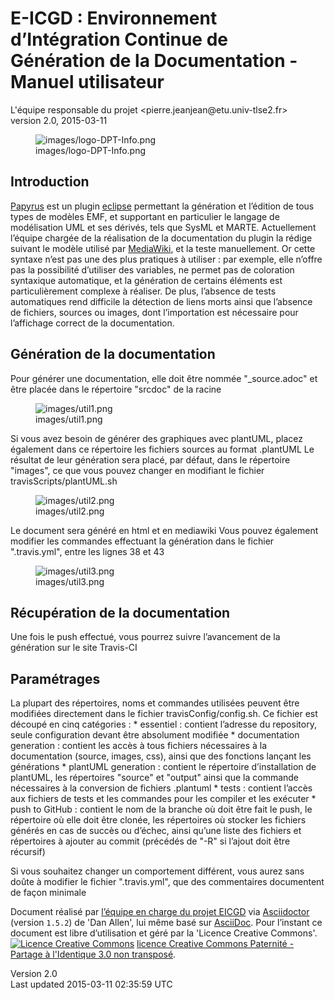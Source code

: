 = E-ICGD : Environnement d’Intégration Continue de Génération de la Documentation - Manuel utilisateur =

L'équipe responsable du projet &lt;pierre.jeanjean@etu.univ-tlse2.fr&gt;<br />
 version 2.0, 2015-03-11

[[Image:images/logo-DPT-Info.png|frame|none|alt=logo DPT Info]]

== Introduction ==

[http://www.eclipse.org/papyrus/ Papyrus] est un plugin [http://www.eclipse.org eclipse] permettant la génération et l’édition de tous types de modèles EMF, et supportant en particulier le langage de modélisation UML et ses dérivés, tels que SysML et MARTE. Actuellement l’équipe chargée de la réalisation de la documentation du plugin la rédige suivant le modèle utilisé par [https://www.mediawiki.org MediaWiki], et la teste manuellement. Or cette syntaxe n’est pas une des plus pratiques à utiliser : par exemple, elle n’offre pas la possibilité d’utiliser des variables, ne permet pas de coloration syntaxique automatique, et la génération de certains éléments est particulièrement complexe à réaliser. De plus, l’absence de tests automatiques rend difficile la détection de liens morts ainsi que l’absence de fichiers, sources ou images, dont l’importation est nécessaire pour l’affichage correct de la documentation.

== Génération de la documentation ==

Pour générer une documentation, elle doit être nommée &quot;_source.adoc&quot; et être placée dans le répertoire &quot;srcdoc&quot; de la racine

[[Image:images/util1.png|frame|none|alt=util1]]

Si vous avez besoin de générer des graphiques avec plantUML, placez également dans ce répertoire les fichiers sources au format .plantUML Le résultat de leur génération sera placé, par défaut, dans le répertoire &quot;images&quot;, ce que vous pouvez changer en modifiant le fichier travisScripts/plantUML.sh

[[Image:images/util2.png|frame|none|alt=util2]]

Le document sera généré en html et en mediawiki Vous pouvez également modifier les commandes effectuant la génération dans le fichier &quot;.travis.yml&quot;, entre les lignes 38 et 43

[[Image:images/util3.png|frame|none|alt=util3]]

== Récupération de la documentation ==

Une fois le push effectué, vous pourrez suivre l’avancement de la génération sur le site Travis-CI

== Paramétrages ==

La plupart des répertoires, noms et commandes utilisées peuvent être modifiées directement dans le fichier travisConfig/config.sh. Ce fichier est découpé en cinq catégories : * essentiel : contient l’adresse du repository, seule configuration devant être absolument modifiée * documentation generation : contient les accès à tous fichiers nécessaires à la documentation (source, images, css), ainsi que des fonctions lançant les générations * plantUML generation : contient le répertoire d’installation de plantUML, les répertoires &quot;source&quot; et &quot;output&quot; ainsi que la commande nécessaires à la conversion de fichiers .plantuml * tests : contient l’accès aux fichiers de tests et les commandes pour les compiler et les exécuter * push to GitHub : contient le nom de la branche où doit être fait le push, le répertoire où elle doit être clonée, les répertoires où stocker les fichiers générés en cas de succès ou d’échec, ainsi qu’une liste des fichiers et répertoires à ajouter au commit (précédés de &quot;-R&quot; si l’ajout doit être récursif)

Si vous souhaitez changer un comportement différent, vous aurez sans doûte à modifier le fichier &quot;.travis.yml&quot;, que des commentaires documentent de façon minimale

Document réalisé par [mailto:pierre.jeanjean@etu.univ-tlse2.fr l’équipe en charge du projet EICGD] via [http://asciidoctor.org/ Asciidoctor] (version <tt>1.5.2</tt>) de 'Dan Allen', lui même basé sur [http://www.methods.co.nz/asciidoc AsciiDoc]. Pour l’instant ce document est libre d’utilisation et géré par la 'Licence Creative Commons'. [http://creativecommons.org/licenses/by-sa/3.0/ [[Image:images/icons/88x31.png|Licence Creative Commons]]] [http://creativecommons.org/licenses/by-sa/3.0/ licence Creative Commons Paternité - Partage à l'Identique 3.0 non transposé].

Version 2.0<br />
 Last updated 2015-03-11 02:35:59 UTC

